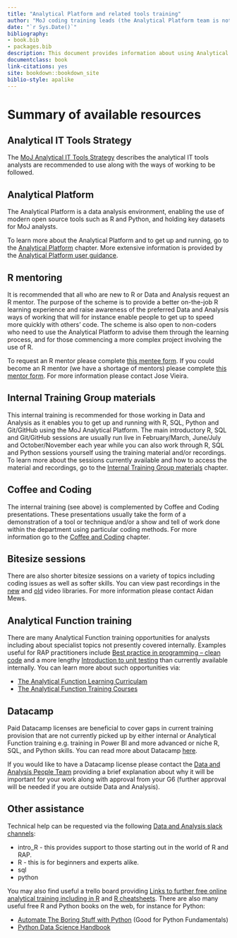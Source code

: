```yaml
--- 
title: "Analytical Platform and related tools training"
author: "MoJ coding training leads (the Analytical Platform team is not responsible for the content on this page)"
date: "`r Sys.Date()`"
bibliography:
- book.bib
- packages.bib
description: This document provides information about using Analytical Platform and related tools training resources.
documentclass: book
link-citations: yes
site: bookdown::bookdown_site
biblio-style: apalike
---
```


# Summary of available resources {#summary}

## Analytical IT Tools Strategy
The [MoJ Analytical IT Tools Strategy](https://moj-analytical-services.github.io/moj-analytical-it-tools-strategy/) describes the analytical IT tools analysts are recommended to use along with the ways of working to be followed.

## Analytical Platform
The Analytical Platform is a data analysis environment, enabling the use of modern open source tools such as R and Python, and holding key datasets for MoJ analysts. 

To learn more about the Analytical Platform and to get up and running, go to the [Analytical Platform](#AP) chapter. More extensive information is provided by the [Analytical Platform user guidance](https://user-guidance.services.alpha.mojanalytics.xyz/#content).

## R mentoring
It is recommended that all who are new to R or Data and Analysis request an R mentor. The purpose of the scheme is to provide a better on-the-job R learning experience and raise awareness of the preferred Data and Analysis ways of working that will for instance enable people to get up to speed more quickly with others’ code. The scheme is also open to non-coders who need to use the Analytical Platform to advise them through the learning process, and for those commencing a more complex project involving the use of R. 

To request an R mentor please complete [this mentee form](https://forms.office.com/Pages/ResponsePage.aspx?id=KEeHxuZx_kGp4S6MNndq2PdkMZw8L-FEkMSL2t4Oet1UQVlWMUwzOVZRNUVKSTVZU0pPTUY0MDlZTSQlQCN0PWcu). If you could become an R mentor (we have a shortage of mentors) please complete [this mentor form](https://forms.office.com/Pages/ResponsePage.aspx?id=KEeHxuZx_kGp4S6MNndq2PdkMZw8L-FEkMSL2t4Oet1UNUw1N1M0NVNQSTNOVkdHOUtMQ1lMT0lHTSQlQCN0PWcu). For more information please contact Jose Vieira.

## Internal Training Group materials

This internal training is recommended for those working in Data and Analysis as it enables you to get up and running with R, SQL, Python and Git/GitHub using the MoJ Analytical Platform. The main introductory R, SQL and Git/GitHub sessions are usually run live in February/March, June/July and October/November each year while you can also work through R, SQL and Python sessions yourself using the training material and/or recordings. To learn more about the sessions currently available and how to access the material and recordings, go to the [Internal Training Group materials](#ITG) chapter.

## Coffee and Coding
The internal training (see above) is complemented by Coffee and Coding presentations. These presentations usually take the form of a demonstration of a tool or technique and/or a show and tell of work done within the department using particular coding methods. For more information go to the [Coffee and Coding](#CC) chapter.

## Bitesize sessions
There are also shorter bitesize sessions on a variety of topics including coding issues as well as softer skills. You can view past recordings in the [new](https://justiceuk.sharepoint.com/sites/dataandanalysisbitesizesessions/_layouts/15/video_collections.aspx) and [old](https://web.microsoftstream.com/channel/5a6012a2-efd6-4b86-902d-98c864427caa) video libraries. For more information please contact Aidan Mews.

## Analytical Function training
There are many Analytical Function training opportunities for analysts including about specialist topics not presently covered internally. Examples useful for RAP practitioners include [Best practice in programming – clean code](https://analysisfunction.civilservice.gov.uk/training/best-practice-in-programming-clean-code/) and a more lengthy [Introduction to unit testing](https://analysisfunction.civilservice.gov.uk/training/introduction-to-unit-testing/) than currently available internally. You can learn more about such opportunities via:

*	[The Analytical Function Learning Curriculam](https://analysisfunction.civilservice.gov.uk/learning-development/learning-curriculum/)
*	[The Analytical Function Training Courses](https://analysisfunction.civilservice.gov.uk/training-courses/)

## Datacamp
Paid Datacamp licenses are beneficial to cover gaps in current training provision that are not currently picked up by either internal or Analytical Function training e.g. training in Power BI and more advanced or niche R, SQL, and Python skills. You can read more about Datacamp [here](https://www.datacamp.com/business/partners/MoJ-and-datacamp-partnership). 

If you would like to have a Datacamp license please contact the [Data and Analysis People Team](mailto:dataandanalysislearningandwellbeing@justice.gov.uk) providing a brief explanation about why it will be important for your work along with approval from your G6 (further approval will be needed if you are outside Data and Analysis). 

## Other assistance
Technical help can be requested via the following [Data and Analysis slack channels](https://asdslack.slack.com/): 

* intro_R - this provides support to those starting out in the world of R and RAP.
*	R - this is for beginners and experts alike.
*	sql
*	python

You may also find useful a trello board providing [Links to further free online analytical training including in R](https://trello.com/b/D5pSkqnT/online-analytical-training) and [R cheatsheets](https://rstudio.com/resources/cheatsheets/). There are also many useful free R and Python books on the web, for instance for Python:

* [Automate The Boring Stuff with Python](https://automatetheboringstuff.com/) (Good for Python Fundamentals)
* [Python Data Science Handbook](https://jakevdp.github.io/PythonDataScienceHandbook/)
